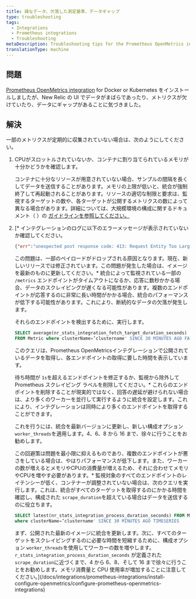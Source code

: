 ```yaml
---
title: 疎なデータ、欠落した測定基準、データギャップ
type: troubleshooting
tags:
  - Integrations
  - Prometheus integrations
  - Troubleshooting
metaDescription: Troubleshooting tips for the Prometheus OpenMetrics integration for Docker or Kubernetes if no data appears in New Relic's UI.
translationType: machine
---
```


## 問題

[Prometheus OpenMetrics integration](/docs/integrations/prometheus-integrations/install-configure-openmetrics/install-update-or-uninstall-your-prometheus-openmetrics-integration) for Docker or Kubernetes をインストールしましたが、New Relic の UI でデータがまばらであったり、メトリクスが欠けていたり、データにギャップがあることに気づきました。

## 解決

一部のメトリクスが定期的に収集されていない場合は、次のようにしてください。

1. CPUがスロットルされていないか、コンテナに割り当てられているメモリが十分かどうかを確認します。

   コンテナに十分なリソースが用意されていない場合、サンプルの間隔を長くしてデータを送信することがあります。メモリの上限が低いと、統合が強制終了して再起動されることがあります。リソースの適切な制限と要求は、監視するターゲットの数や、各ターゲットが公開するメトリクスの数によって異なる場合があります。詳細については、大規模環境の構成に関するドキュメント（ ）の [ガイドラインを参照してください。](/docs/integrations/prometheus-integrations/install-configure-openmetrics/configure-prometheus-openmetrics-integrations)

   [](/docs/integrations/prometheus-integrations/install-configure-openmetrics/configure-prometheus-openmetrics-integrations)

2. [* インテグレーションのログに以下のエラーメッセージが表示されていないか確認してください。

     ```json
     {"err":"unexpected post response code: 413: Request Entity Too Large"}
     ```

     この問題は、一部のペイロードがドロップされる原因となります。現在、新しいリリースでは修正されています。この問題が発生した場合は、イメージを最新のものに更新してください。* 統合によって監視されている一部の `/metrics` エンドポイントがタイムアウトになるか、応答に数秒かかる場合、データのスクレイピングが遅くなる可能性があります。複数のエンドポイントが応答するのに非常に長い時間がかかる場合、統合のパフォーマンスが低下する可能性があります。これにより、断続的なデータの欠落が発生します。

     それらのエンドポイントを検出するために、実行します。

     ```sql
     SELECT average(nr_stats_integration_fetch_target_duration_seconds) 
     FROM Metric where clusterName=’clustername' SINCE 30 MINUTES AGO FACET target LIMIT 30
     ```

     このクエリは、Prometheus OpenMetricsインテグレーションで公開されているデータを取得し、各エンドポイントの取得に要した時間を表示しています。

     待ち時間が `1s`を超えるエンドポイントを修正するか、監視から除外して Prometheus スクレイピング ラベルを削除してください。* これらのエンドポイントを削除することが現実的ではなく、回答の遅延が避けられない場合は、より多くのワーカーを並行して実行するように統合を設定します。これにより、インテグレーションは同時により多くのエンドポイントを取得することができます。

     これを行うには、統合を最新バージョンに更新し、新しい構成オプション `worker_threads`を適用します。4、6、8 から 16 まで、徐々に行うことをお勧めします。

     この回避策は問題を最小限に抑えるものであり、複数のエンドポイントが悪さをしている場合は、やはりパフォーマンスが低下します。また、ワーカーの数が増えるとメモリやCPUの消費量が増えるため、それに合わせてメモリやCPUを増やす必要があります。* 監視対象のすべてのエンドポイントのレイテンシーが低く、コンテナーが調整されていない場合は、次のクエリを実行します。これは、統合がすべてのターゲットを取得するのにかかる時間を確認し、構成された `scrape_duration`を超えている場合はデータを送信するのに役立ちます。

     ```sql
     SELECT latest(nr_stats_integration_process_duration_seconds) FROM Metric
     where clusterName=’clustername' SINCE 30 MINUTES AGO TIMESERIES
     ```

     まず、公開された最新のイメージに統合を更新します。次に、すべてのターゲットをスクレイピングするのに必要な時間を短縮するために、構成オプション `worker_threads`を使用してワーカーの数を増やします。 `r_stats_integration_process_duration_seconds` が定義された `scrape_duration`に近づくまで、4 から 6、8、そして 16 まで徐々に行うことをお勧めします。メモリ消費量と CPU 使用率が増加することに注意してください。](/docs/integrations/prometheus-integrations/install-configure-openmetrics/configure-prometheus-openmetrics-integrations)

[](/docs/integrations/prometheus-integrations/install-configure-openmetrics/configure-prometheus-openmetrics-integrations)